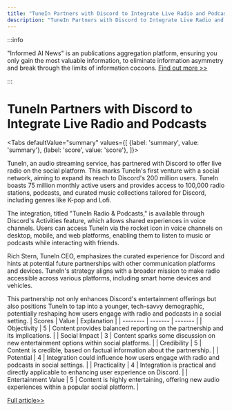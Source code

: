 ```yaml
---
title: "TuneIn Partners with Discord to Integrate Live Radio and Podcasts"
description: "TuneIn Partners with Discord to Integrate Live Radio and Podcasts"
---
```



:::info

"Informed AI News" is an publications aggregation platform, ensuring you only gain the most valuable information, to eliminate information asymmetry and break through the limits of information cocoons.  [Find out more >>](/)

:::

# TuneIn Partners with Discord to Integrate Live Radio and Podcasts


<Tabs
	defaultValue="summary"
	values={[
	{label: 'summary', value: 'summary'},
	{label: 'score', value: 'score'},
]}>
<TabItem value="summary">


TuneIn, an audio streaming service, has partnered with Discord to offer live radio on the social platform. This marks TuneIn's first venture with a social network, aiming to expand its reach to Discord's 200 million users. TuneIn boasts 75 million monthly active users and provides access to 100,000 radio stations, podcasts, and curated music collections tailored for Discord, including genres like K-pop and Lofi.

The integration, titled "TuneIn Radio & Podcasts," is available through Discord's Activities feature, which allows shared experiences in voice channels. Users can access TuneIn via the rocket icon in voice channels on desktop, mobile, and web platforms, enabling them to listen to music or podcasts while interacting with friends.

Rich Stern, TuneIn CEO, emphasizes the curated experience for Discord and hints at potential future partnerships with other communication platforms and devices. TuneIn's strategy aligns with a broader mission to make radio accessible across various platforms, including smart home devices and vehicles.

This partnership not only enhances Discord's entertainment offerings but also positions TuneIn to tap into a younger, tech-savvy demographic, potentially reshaping how users engage with radio and podcasts in a social setting.
</TabItem>
<TabItem value="score">
	| Scores     | Value   | Explanation |
	| -------- | ------- | ------- |
	| Objectivity  | 5    | Content provides balanced reporting on the partnership and its implications.    |
	| Social Impact | 3     | Content sparks some discussion on new entertainment options within social platforms.    |
	| Credibility    | 5    | Content is credible, based on factual information about the partnership.    |
	| Potential    | 4    | Integration could influence how users engage with radio and podcasts in social settings.    |
	| Practicality    | 4    | Integration is practical and directly applicable to enhancing user experience on Discord.    |
	| Entertainment Value    | 5    | Content is highly entertaining, offering new audio experiences within a popular social platform.    |
</TabItem>
</Tabs>

[Full article>>](https://techcrunch.com/2024/06/04/discord-and-tunein-partner-to-bring-live-radio-to-the-social-platform/)
